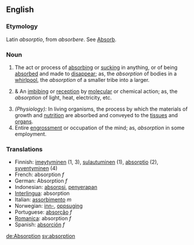 ==English==
===Etymology===
Latin ''absorptio'', from ''absorbere''. See [[Absorb]].
===Noun===
#The act or process of [[absorbing]] or [[sucking]] in anything, or of being [[absorbed]] and made to [[disappear]]; as, the ''absorption'' of bodies in a [[whirlpool]], the ''absorption'' of a smaller tribe into a larger.
#{{Chemistry}} & {{Physics}} An [[imbibing]] or [[reception]] by [[molecular]] or chemical action; as, the ''absorption'' of light, heat, electricity, etc.
#''(Physiology):'' In living organisms, the process by which the materials of growth and [[nutrition]] are absorbed and conveyed to the [[tissue]]s and [[organ]]s.
#Entire [[engrossment]] or occupation of the mind; as, ''absorption'' in some employment.

===Translations===
*Finnish: [[imeytyminen]] (1, 3), [[sulautuminen]] (1), [[absorptio]] (2), [[syventyminen]] (4)
*French: absorption ''f''
*German: Absorption ''f''
*Indonesian: [[absorpsi]], [[serap|penyerapan]]
*[[Interlingua]]: absorption
*Italian: [[assorbimento]] ''m''
*Norwegian: [[inn-]], [[oppsuging]]
*Portuguese: [[absorção]] ''f''
*[[Romanica]]: absorption ''f''
*Spanish: [[absorción]] ''f''

[[de:Absorption]]
[[sv:absorption]]